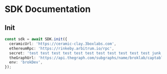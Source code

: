 
<NavBar></NavBar>

# SDK Documentation

## Init

```ts
const sdk = await SDK.init({
  ceramicUrl: 'https://ceramic-clay.3boxlabs.com',
  ethereumRpc: 'https://rinkeby.arbitrum.io/rpc',
  secret: 'test test test test test test test test test test test junk',
  theGraphUrl: 'https://api.thegraph.com/subgraphs/name/broklab/captable_dev_11',
  env: 'brokDev',
});
```
